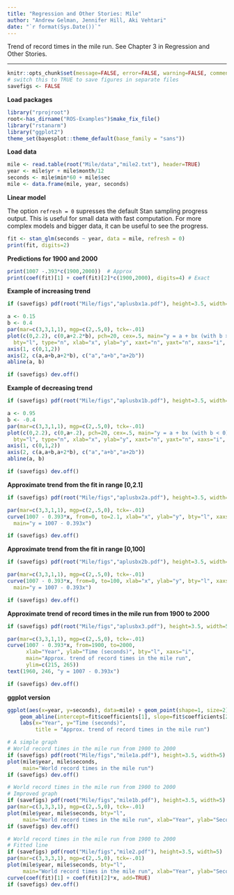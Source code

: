 ```yaml
---
title: "Regression and Other Stories: Mile"
author: "Andrew Gelman, Jennifer Hill, Aki Vehtari"
date: "`r format(Sys.Date())`"
---
```

Trend of record times in the mile run. See Chapter 3 in Regression
and Other Stories.

-------------


```r
knitr::opts_chunk$set(message=FALSE, error=FALSE, warning=FALSE, comment=NA)
# switch this to TRUE to save figures in separate files
savefigs <- FALSE
```

**Load packages**

```r
library("rprojroot")
root<-has_dirname("ROS-Examples")$make_fix_file()
library("rstanarm")
library("ggplot2")
theme_set(bayesplot::theme_default(base_family = "sans"))
```

**Load data**

```r
mile <- read.table(root("Mile/data","mile2.txt"), header=TRUE)
year <- mile$yr + mile$month/12
seconds <- mile$min*60 + mile$sec
mile <- data.frame(mile, year, seconds)
```

**Linear model**

The option `refresh = 0` supresses the default Stan sampling
progress output. This is useful for small data with fast
computation. For more complex models and bigger data, it can be
useful to see the progress.

```r
fit <- stan_glm(seconds ~ year, data = mile, refresh = 0)
print(fit, digits=2)
```

**Predictions for 1900 and 2000**

```r
print(1007 -.393*c(1900,2000))  # Approx
print(coef(fit)[1] + coef(fit)[2]*c(1900,2000), digits=4) # Exact
```

**Example of increasing trend**

```r
if (savefigs) pdf(root("Mile/figs","aplusbx1a.pdf"), height=3.5, width=5)
```
```r
a <- 0.15
b <- 0.4
par(mar=c(3,3,1,1), mgp=c(2,.5,0), tck=-.01)
plot(c(0,2.2), c(0,a+2.2*b), pch=20, cex=.5, main="y = a + bx (with b > 0)",
  bty="l", type="n", xlab="x", ylab="y", xaxt="n", yaxt="n", xaxs="i", yaxs="i")
axis(1, c(0,1,2))
axis(2, c(a,a+b,a+2*b), c("a","a+b","a+2b"))
abline(a, b)
```
```r
if (savefigs) dev.off()
```

**Example of decreasing trend**

```r
if (savefigs) pdf(root("Mile/figs","aplusbx1b.pdf"), height=3.5, width=5)
```
```r
a <- 0.95
b <- -0.4
par(mar=c(3,3,1,1), mgp=c(2,.5,0), tck=-.01)
plot(c(0,2.2), c(0,a+.2), pch=20, cex=.5, main="y = a + bx (with b < 0)",
  bty="l", type="n", xlab="x", ylab="y", xaxt="n", yaxt="n", xaxs="i", yaxs="i")
axis(1, c(0,1,2))
axis(2, c(a,a+b,a+2*b), c("a","a+b","a+2b"))
abline(a, b)
```
```r
if (savefigs) dev.off()
```

**Approximate trend from the fit in range [0,2.1]**

```r
if (savefigs) pdf(root("Mile/figs","aplusbx2a.pdf"), height=3.5, width=5)
```
```r
par(mar=c(3,3,1,1), mgp=c(2,.5,0), tck=-.01)
curve(1007 - 0.393*x, from=0, to=2.1, xlab="x", ylab="y", bty="l", xaxs="i",
  main="y = 1007 - 0.393x")
```
```r
if (savefigs) dev.off()
```

**Approximate trend from the fit in range [0,100]**

```r
if (savefigs) pdf(root("Mile/figs","aplusbx2b.pdf"), height=3.5, width=5)
```
```r
par(mar=c(3,3,1,1), mgp=c(2,.5,0), tck=-.01)
curve(1007 - 0.393*x, from=0, to=100, xlab="x", ylab="y", bty="l", xaxs="i",
  main="y = 1007 - 0.393x")
```
```r
if (savefigs) dev.off()     
```

**Approximate trend of record times in the mile run from 1900 to 2000**

```r
if (savefigs) pdf(root("Mile/figs","aplusbx3.pdf"), height=3.5, width=5)
```
```r
par(mar=c(3,3,1,1), mgp=c(2,.5,0), tck=-.01)
curve(1007 - 0.393*x, from=1900, to=2000,
      xlab="Year", ylab="Time (seconds)", bty="l", xaxs="i",
      main="Approx. trend of record times in the mile run",
      ylim=c(215, 265))
text(1960, 246, "y = 1007 - 0.393x")
```
```r
if (savefigs) dev.off()
```

**ggplot version**

```r
ggplot(aes(x=year, y=seconds), data=mile) + geom_point(shape=1, size=2) +
    geom_abline(intercept=fit$coefficients[1], slope=fit$coefficients[2]) +
    labs(x="Year", y="Time (seconds)",
         title = "Approx. trend of record times in the mile run")

```
```r
# A simple graph
# World record times in the mile run from 1900 to 2000
if (savefigs) pdf(root("Mile/figs","mile1a.pdf"), height=3.5, width=5)
plot(mile$year, mile$seconds,
     main="World record times in the mile run")
if (savefigs) dev.off()

```
```r
# World record times in the mile run from 1900 to 2000
# Improved graph
if (savefigs) pdf(root("Mile/figs","mile1b.pdf"), height=3.5, width=5)
par(mar=c(3,3,3,1), mgp=c(2,.5,0), tck=-.01)
plot(mile$year, mile$seconds, bty="l",
     main="World record times in the mile run", xlab="Year", ylab="Seconds")
if (savefigs) dev.off()

```
```r
# World record times in the mile run from 1900 to 2000
# Fitted line
if (savefigs) pdf(root("Mile/figs","mile2.pdf"), height=3.5, width=5)
par(mar=c(3,3,3,1), mgp=c(2,.5,0), tck=-.01)
plot(mile$year, mile$seconds, bty="l",
     main="World record times in the mile run", xlab="Year", ylab="Seconds")
curve(coef(fit)[1] + coef(fit)[2]*x, add=TRUE)
if (savefigs) dev.off()
```

